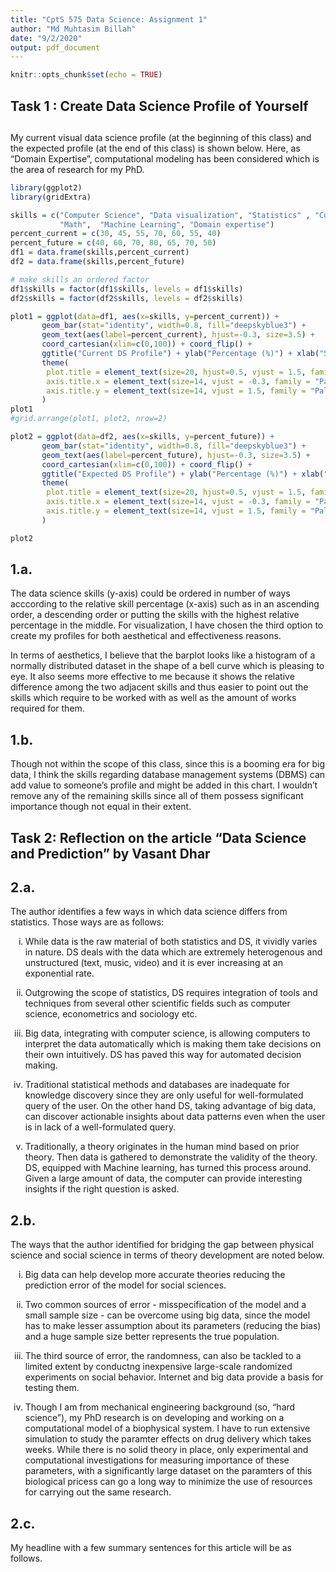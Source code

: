 ```yaml
---
title: "CptS 575 Data Science: Assignment 1"
author: "Md Muhtasim Billah"
date: "9/2/2020"
output: pdf_document
---
```


```r
knitr::opts_chunk$set(echo = TRUE)
```

## Task 1 : Create Data Science Profile of Yourself

## \underline{Answer:}

My current visual data science profile (at the beginning of this class) and the expected profile (at the end of this class) is shown below. Here, as "Domain Expertise", computational modeling has been considered which is the area of research for my PhD.\newline


```r
library(ggplot2)
library(gridExtra)

skills = c("Computer Science", "Data visualization", "Statistics" , "Communication", 
           "Math",  "Machine Learning", "Domain expertise")
percent_current = c(30, 45, 55, 70, 60, 55, 40)
percent_future = c(40, 60, 70, 80, 65, 70, 50)
df1 = data.frame(skills,percent_current)
df2 = data.frame(skills,percent_future)

# make skills an ordered factor
df1$skills = factor(df1$skills, levels = df1$skills)
df2$skills = factor(df2$skills, levels = df2$skills)

plot1 = ggplot(data=df1, aes(x=skills, y=percent_current)) + 
       geom_bar(stat="identity", width=0.8, fill="deepskyblue3") +
       geom_text(aes(label=percent_current), hjust=-0.3, size=3.5) +
       coord_cartesian(xlim=c(0,100)) + coord_flip() +
       ggtitle("Current DS Profile") + ylab("Percentage (%)") + xlab("Skills") + 
       theme(
        plot.title = element_text(size=20, hjust=0.5, vjust = 1.5, family = "Palatino"),
        axis.title.x = element_text(size=14, vjust = -0.3, family = "Palatino"),
        axis.title.y = element_text(size=14, vjust = 1.5, family = "Palatino")
       )
plot1
#grid.arrange(plot1, plot2, nrow=2)

```
\newline

```r
plot2 = ggplot(data=df2, aes(x=skills, y=percent_future)) + 
       geom_bar(stat="identity", width=0.8, fill="deepskyblue3") +
       geom_text(aes(label=percent_future), hjust=-0.3, size=3.5) +
       coord_cartesian(xlim=c(0,100)) + coord_flip() +
       ggtitle("Expected DS Profile") + ylab("Percentage (%)") + xlab("Skills") +
       theme(
        plot.title = element_text(size=20, hjust=0.5, vjust = 1.5, family = "Palatino"),
        axis.title.x = element_text(size=14, vjust = -0.3, family = "Palatino"),
        axis.title.y = element_text(size=14, vjust = 1.5, family = "Palatino")
       )

plot2
```

\newpage

## 1.a.

The data science skills (y-axis) could be ordered in number of ways acccording to the relative skill percentage (x-axis) such as in an ascending order, a descending order or putting the skills with the highest relative percentage in the middle. For visualization, I have chosen the third option to create my profiles for both aesthetical and effectiveness reasons.

In terms of aesthetics, I believe that the barplot looks like a histogram of a normally distributed dataset in the shape of a bell curve which is pleasing to eye. It also seems more effective to me because it shows the relative difference among the two adjacent skills and thus easier to point out the skills which require to be worked with as well as the amount of works required for them.

## 1.b.

Though not within the scope of this class, since this is a booming era for big data, I think the skills regarding database management systems (DBMS) can add value to someone's profile and might be added in this chart. I wouldn't remove any of the remaining skills since all of them possess significant importance though not equal in their extent.

\newpage

## Task 2: Reflection on the article “Data Science and Prediction” by Vasant Dhar


## \underline{Answer:}

## 2.a.

The author identifies a few ways in which data science differs from statistics. Those ways are as follows:

  i) While data is the raw material of both statistics and DS, it vividly varies in nature. DS deals with the data which are extremely heterogenous and unstructured (text, music, video) and it is ever increasing at an exponential rate.
  
  ii) Outgrowing the scope of statistics, DS requires integration of tools and techniques from several other scientific fields such as computer science, econometrics and sociology etc.
  
  iii) Big data, integrating with computer science, is allowing computers to interpret the data automatically which is making them take decisions on their own intuitively. DS has paved this way for automated decision making.
  
  iv) Traditional statistical methods and databases are inadequate for knowledge discovery since they are only useful for well-formulated query of the user. On the other hand DS, taking advantage of big data, can discover actionable insights about data patterns even when the user is in lack of a well-formulated query.
  
  v) Traditionally, a theory originates in the human mind based on prior theory. Then data is gathered to demonstrate the validity of the theory. DS, equipped with Machine learning, has turned this process around. Given a large amount of data, the computer can provide interesting insights if the right question is asked.
  
  

## 2.b.

The ways that the author identified for bridging the gap between physical science and social science in terms of theory development are noted below.

  i) Big data can help develop more accurate theories reducing the prediction error of the model for social sciences. 
  
  ii) Two common sources of error - misspecification of the model and a small sample size - can be overcome using big data, since the model has to make lesser assumption about its parameters (reducing the bias) and a huge sample size better represents the true population.
  
  iii) The third source of error, the randomness, can also be tackled to a limited extent by conductng inexpensive large-scale randomized experiments on social behavior. Internet and big data provide a basis for testing them.
  
  iv) Though I am from mechanical engineering background (so, "hard science"), my PhD research is on developing and working on a computational model of a biophysical system. I have to run extensive simulation to study the paramter effects on drug delivery which takes weeks. While there is no solid theory in place, only experimental and computational investigations for measuring importance of these parameters, with a significantly large dataset on the paramters of this biological pricess can go a long way to minimize the use of resources for carrying out the same research.

\newpage

## 2.c.

My headline with a few summary sentences for this article will be as follows.\newline

\begin{centering}
\large
\textbf{Data Science : The True Art of Clairvoyance}

\small
This article presents an educative disection of the intertwined aspects of statistics and data science as well as the implications and promises offered by big data and machine learning in the upcoming decades. The skillset spanning over several disciplines which are required to thrive in the industry as data scientist and the challages posed at the management levels have been discussed. How the emerging technologies are influencing the age-old theory development and knowledge discovery process by elevated predicition capabilities are entertained as well.
\end{centering}
